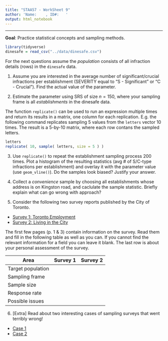 ```yaml
---
title: "STAA57 - WorkSheet 9"
author: 'Name:    , ID#:   '
output: html_notebook
---
```


*** 

**Goal**: Practice statistical concepts and sampling methods.

```r
library(tidyverse)
dinesafe = read_csv("../data/dinesafe.csv")
```

For the next questions assume the *population* consists of all infraction details (rows) in the `dinesafe` data.

1. Assume you are interested in the average number of significant/crucial infractions per establishment (SEVERITY equal to "S - Significant" or "C - Crucial"). Find the actual value of the parameter.  

2. Estimate the parameter using SRS of size $n=150$, where your sampling frame is all *establishments* in the dinesafe data.

The function `replicate()` can be used to run an expression multiple times and return its results in a matrix, one column for each replication. E.g. the following command replicates sampling 5 values from the `letters` vector 10 times. The result is a 5-by-10 matrix, where each row contans the sampled letters.

```r
letters
replicate( 10, sample( letters, size = 5 ) ) 
```

3. Use `replicate()` to repeat the establishment sampling process 200 times. Plot a histogram of the resulting statistics (avg # of S/C-type infractions per establishment) and overlay it with the parameter value (use `geom_vline()`). Do the samples look biased? Justify your answer.

4. Collect a *convenience* sample by choosing all establishments whose address is on Kingston road, and caclulate the sample statistic. Briefly explain what can go wrong with approach?  


5. Consider the following two survey reports published by the City of Toronto.
* [Survey 1: Toronto Employment](https://www.toronto.ca/wp-content/uploads/2018/03/95b8-Toronto-Employment-Survey-2017-Bulletin.pdf)
* [Survey 2: Living in the City](https://www.toronto.ca/legdocs/mmis/2018/pg/bgrd/backgroundfile-110520.pdf)

The first few pages (p. 1 & 3) contain information on the survey. Read them and fill in the following table as well as you can. If you cannot find the relevant information for a field you can leave it blank. The last row is about your personal assessment of the survey.  

| Area | Survey 1 | Survey 2 |
| --- | --- | --- | 
Target population | |  |
Sampling frame | | | 
Sample size | | | 
Response rate | | | 
Possible issues | | | 


6. [Extra] Read about two interesting cases of sampling surveys that went terribly wrong!  
* [Case 1](https://www.math.upenn.edu/~deturck/m170/wk4/lecture/case1.html)  
* [Case 2](https://www.math.upenn.edu/~deturck/m170/wk4/lecture/case2.html)  